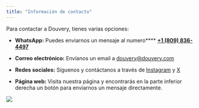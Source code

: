 ```yaml
---
title: "Información de contacto"
---
```


Para contactar a Douvery, tienes varias opciones:

* **WhatsApp:** Puedes enviarnos un mensaje al numero**** [**+1 (809) 836-4497**](https://wa.me/+18098364497)

* **Correo electrónico:** Envíanos un email a [douvery@douvery.com](mailto:douvery@douvery.com)

* **Redes sociales:** Síguenos y contáctanos a través de [Instagram](https://www.instagram.com/douvery_) y [X](https://www.x.com/douvery)

* **Página web:** Visita nuestra página y encontrarás en la parte inferior derecha un botón para enviarnos un mensaje directamente.

![](/assets/images/image-ref-chat.avif)